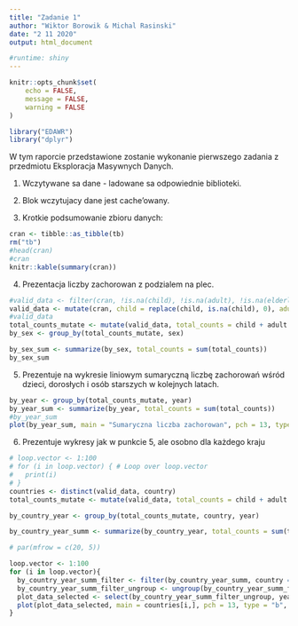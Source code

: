 ---
title: "Zadanie 1"
author: "Wiktor Borowik & Michal Rasinski"
date: "2 11 2020"
output: html_document

#runtime: shiny
---

```{r setup, include=FALSE}
knitr::opts_chunk$set(
    echo = FALSE,
    message = FALSE,
    warning = FALSE
)
```

```{r libraries, include=FALSE, cache = TRUE}
library("EDAWR")
library("dplyr")
```

W tym raporcie przedstawione zostanie wykonanie pierwszego zadania z przedmiotu Eksploracja Masywnych Danych.

1. Wczytywane sa dane - ladowane sa odpowiednie biblioteki.

2. Blok wczytujacy dane jest cache'owany.

3. Krotkie podsumowanie zbioru danych: 
```{r test, echo=FALSE, cache=TRUE}
cran <- tibble::as_tibble(tb)
rm("tb")
#head(cran)
#cran
knitr::kable(summary(cran))
```

4. Prezentacja liczby zachorowan z podzialem na plec.

```{r, cache=TRUE}
#valid_data <- filter(cran, !is.na(child), !is.na(adult), !is.na(elderly))
valid_data <- mutate(cran, child = replace(child, is.na(child), 0), adult = replace(adult, is.na(adult), 0), elderly = replace(elderly, is.na(elderly), 0))
#valid_data
total_counts_mutate <- mutate(valid_data, total_counts = child + adult + elderly)
by_sex <- group_by(total_counts_mutate, sex)

by_sex_sum <- summarize(by_sex, total_counts = sum(total_counts))
by_sex_sum
```

5. Prezentuje na wykresie liniowym sumaryczną liczbę zachorowań wśród dzieci, dorosłych i osób starszych w kolejnych latach.

```{r, cache=TRUE}
by_year <- group_by(total_counts_mutate, year)
by_year_sum <- summarize(by_year, total_counts = sum(total_counts))
#by_year_sum
plot(by_year_sum, main = "Sumaryczna liczba zachorowan", pch = 13, type = "b", xlab = "rok", ylab = "liczba zachorowan")
```

6. Prezentuje wykresy jak w punkcie 5, ale osobno dla każdego kraju


```{r echo=FALSE, cache=TRUE}
# loop.vector <- 1:100
# for (i in loop.vector) { # Loop over loop.vector
#   print(i)
# }
countries <- distinct(valid_data, country)
total_counts_mutate <- mutate(valid_data, total_counts = child + adult + elderly)

by_country_year <- group_by(total_counts_mutate, country, year)

by_country_year_summ <- summarize(by_country_year, total_counts = sum(total_counts))

# par(mfrow = c(20, 5))

loop.vector <- 1:100
for (i in loop.vector){
  by_country_year_summ_filter <- filter(by_country_year_summ, country == countries[i,])
  by_country_year_summ_filter_ungroup <- ungroup(by_country_year_summ_filter)
  plot_data_selected <- select(by_country_year_summ_filter_ungroup, year, total_counts)
  plot(plot_data_selected, main = countries[i,], pch = 13, type = "b", xlab = "rok", ylab = "liczba zachorowan")
}
```

